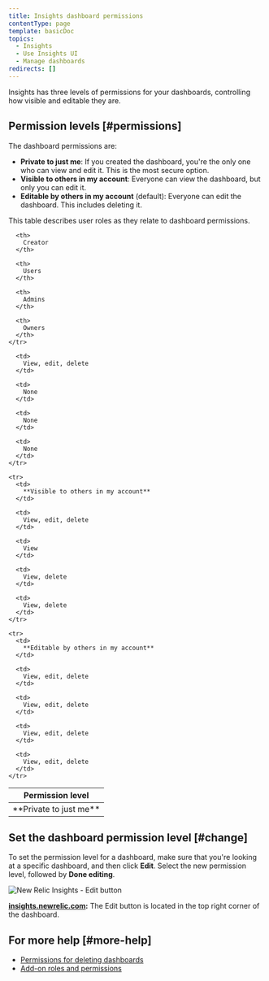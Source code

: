```yaml
---
title: Insights dashboard permissions
contentType: page
template: basicDoc
topics:
  - Insights
  - Use Insights UI
  - Manage dashboards
redirects: []
---
```


Insights has three levels of permissions for your dashboards, controlling how visible and editable they are.

## Permission levels [#permissions]

The dashboard permissions are:

* **Private to just me**: If you created the dashboard, you're the only one who can view and edit it. This is the most secure option.
* **Visible to others in my account**: Everyone can view the dashboard, but only you can edit it.
* **Editable by others in my account** (default): Everyone can edit the dashboard. This includes deleting it.

This table describes user roles as they relate to dashboard permissions.

<Table>
  <thead>
    <tr>
      <th style={{ width: "200px" }}>
        Permission level
      </th>

      <th>
        Creator
      </th>

      <th>
        Users
      </th>

      <th>
        Admins
      </th>

      <th>
        Owners
      </th>
    </tr>
  </thead>

  <tbody>
    <tr>
      <td>
        **Private to just me**
      </td>

      <td>
        View, edit, delete
      </td>

      <td>
        None
      </td>

      <td>
        None
      </td>

      <td>
        None
      </td>
    </tr>

    <tr>
      <td>
        **Visible to others in my account**
      </td>

      <td>
        View, edit, delete
      </td>

      <td>
        View
      </td>

      <td>
        View, delete
      </td>

      <td>
        View, delete
      </td>
    </tr>

    <tr>
      <td>
        **Editable by others in my account**
      </td>

      <td>
        View, edit, delete
      </td>

      <td>
        View, edit, delete
      </td>

      <td>
        View, edit, delete
      </td>

      <td>
        View, edit, delete
      </td>
    </tr>
  </tbody>
</Table>

## Set the dashboard permission level [#change]

To set the permission level for a dashboard, make sure that you're looking at a specific dashboard, and then click **Edit**. Select the new permission level, followed by **Done editing**.

![New Relic Insights - Edit button](./images/insights-dashboard-edit-button.png "insights-dashboard-edit-button.png")

**[insights.newrelic.com](http://insights.newrelic.com):** The Edit button is located in the top right corner of the dashboard.

## For more help [#more-help]

* [Permissions for deleting dashboards](/docs/insights/use-insights-ui/manage-dashboards/delete-dashboards-charts)
* [Add-on roles and permissions](/docs/accounts-partnerships/accounts/account-billing-usage/add-roles-permissions)
